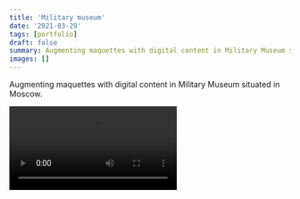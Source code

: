 ```yaml
---
title: 'Military museum'
date: '2021-03-29'
tags: [portfolio]
draft: false
summary: Augmenting maquettes with digital content in Military Museum situated in Moscow.
images: []
---
```


Augmenting maquettes with digital content in Military Museum situated in Moscow.

<video controls="controls" loop="loop" src="../static/videos/portfolio/military_museum_0.mp4" />

<video controls="controls" loop="loop" src="../static/videos/portfolio/military_museum_1.mp4" />

Responsibilities: augmented reality, app logic, UI/UX, sound, custom shaders, TCP server for synchronizing with the maquette.
Porting everything to Microsoft Hololens.

Technologies: Unity, C#, Vuforia, FMOD, Hololens.
